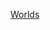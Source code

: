 {{Navbox
| name      =台灣花式滑冰錦標賽
| state     = {{{state|autocollapse}}}
| title     = [[台灣花式滑冰錦標賽]]
| listclass = hlist

| list1 = 
* [[1999年台灣花式滑冰錦標賽|1999]] 
* [[2000年台灣花式滑冰錦標賽|2000]]
* [[2001年台灣花式滑冰錦標賽|2001]]
* [[2002年台灣花式滑冰錦標賽|2002]]
* [[2003年台灣花式滑冰錦標賽|2003]]
* [[2004年台灣花式滑冰錦標賽|2004]]
* [[2005年台灣花式滑冰錦標賽|2005]]
* [[2006年台灣花式滑冰錦標賽|2006]]
* [[2007年台灣花式滑冰錦標賽|2007]]
* [[2008年台灣花式滑冰錦標賽|2008]]
* [[2009年台灣花式滑冰錦標賽|2009]] 
* [[2010年台灣花式滑冰錦標賽|2010]]
* [[2011年台灣花式滑冰錦標賽|2011]]
* [[2012年台灣花式滑冰錦標賽|2012]]
* [[2013年台灣花式滑冰錦標賽|2013]]
* [[2014年台灣花式滑冰錦標賽|2014]]
* [[2015年台灣花式滑冰錦標賽|2015]]
* [[2016年台灣花式滑冰錦標賽|2016]]
* [[2017年台灣花式滑冰錦標賽|2017]]
* [[2018年台灣花式滑冰錦標賽|2018]]
* [[2019年台灣花式滑冰錦標賽|2019]]
* [[2020年台灣花式滑冰錦標賽|2020]]
* [[2021年台灣花式滑冰錦標賽|2021]]
}}<noinclude>
{{collapsible option}}
[[Category:花式滑冰錦標賽導航模板|Worlds]]

</noinclude>